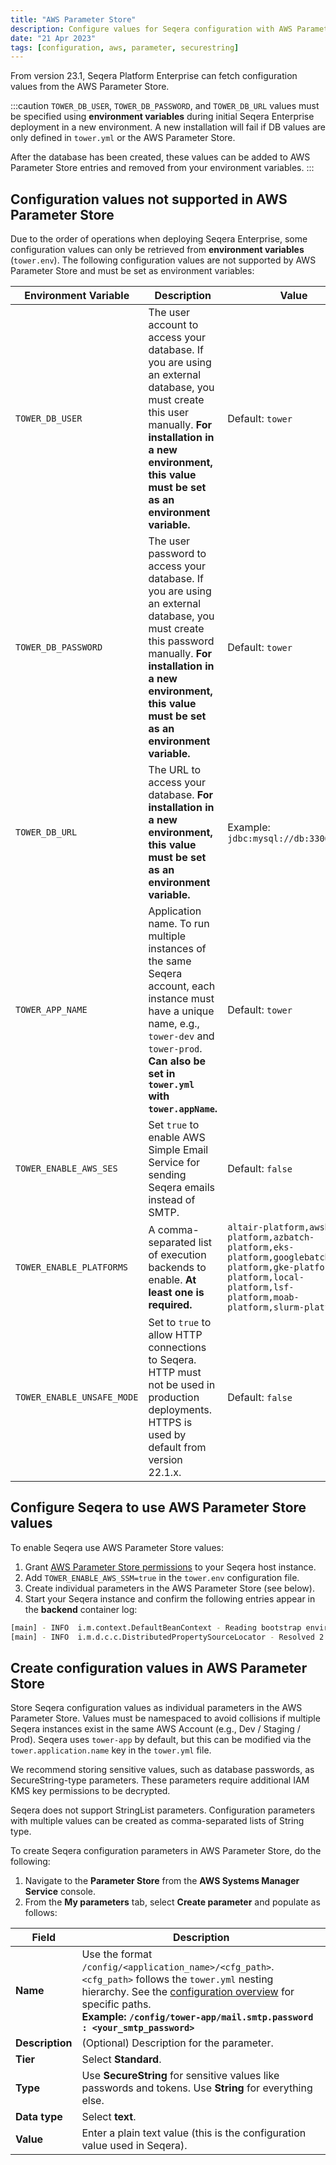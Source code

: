 ```yaml
---
title: "AWS Parameter Store"
description: Configure values for Seqera configuration with AWS Parameter Store
date: "21 Apr 2023"
tags: [configuration, aws, parameter, securestring]
---
```


From version 23.1, Seqera Platform Enterprise can fetch configuration values from the AWS Parameter Store.

:::caution
`TOWER_DB_USER`, `TOWER_DB_PASSWORD`, and `TOWER_DB_URL` values must be specified using **environment variables** during initial Seqera Enterprise deployment in a new environment. A new installation will fail if DB values are only defined in `tower.yml` or the AWS Parameter Store.

After the database has been created, these values can be added to AWS Parameter Store entries and removed from your environment variables.
:::

## Configuration values not supported in AWS Parameter Store

Due to the order of operations when deploying Seqera Enterprise, some configuration values can only be retrieved from **environment variables** (`tower.env`). The following configuration values are not supported by AWS Parameter Store and must be set as environment variables:

| Environment Variable      | Description                                                                                                     | Value                                                                                             |
| ------------------------- | --------------------------------------------------------------------------------------------------------------- | ------------------------------------------------------------------------------------------------- |
| `TOWER_DB_USER`           | The user account to access your database. If you are using an external database, you must create this user manually. **For installation in a new environment, this value must be set as an environment variable.** | Default: `tower` |
| `TOWER_DB_PASSWORD`       | The user password to access your database. If you are using an external database, you must create this password manually. **For installation in a new environment, this value must be set as an environment variable.** | Default: `tower` |
| `TOWER_DB_URL`            | The URL to access your database. **For installation in a new environment, this value must be set as an environment variable.** | Example: `jdbc:mysql://db:3306/tower` |
| `TOWER_APP_NAME`          | Application name. To run multiple instances of the same Seqera account, each instance must have a unique name, e.g., `tower-dev` and `tower-prod`. **Can also be set in `tower.yml` with `tower.appName`.** | Default: `tower` |
| `TOWER_ENABLE_AWS_SES`   | Set `true` to enable AWS Simple Email Service for sending Seqera emails instead of SMTP. | Default: `false` |
| `TOWER_ENABLE_PLATFORMS`  | A comma-separated list of execution backends to enable. **At least one is required.** | `altair-platform,awsbatch-platform,azbatch-platform,eks-platform,googlebatch-platform,gke-platform,k8s-platform,local-platform,lsf-platform,moab-platform,slurm-platform` |
| `TOWER_ENABLE_UNSAFE_MODE` | Set to `true` to allow HTTP connections to Seqera. HTTP must not be used in production deployments. HTTPS is used by default from version 22.1.x. | Default: `false` |

## Configure Seqera to use AWS Parameter Store values

To enable Seqera use AWS Parameter Store values:

1.  Grant [AWS Parameter Store permissions](https://docs.aws.amazon.com/systems-manager/latest/userguide/sysman-paramstore-access.html) to your Seqera host instance.
1.  Add `TOWER_ENABLE_AWS_SSM=true` in the `tower.env` configuration file.
1.  Create individual parameters in the AWS Parameter Store (see below).
1.  Start your Seqera instance and confirm the following entries appear in the **backend** container log:

```bash
[main] - INFO  i.m.context.DefaultBeanContext - Reading bootstrap environment configuration
[main] - INFO  i.m.d.c.c.DistributedPropertySourceLocator - Resolved 2 configuration sources from client: compositeConfigurationClient(AWS Parameter Store)
```

## Create configuration values in AWS Parameter Store

Store Seqera configuration values as individual parameters in the AWS Parameter Store. Values must be namespaced to avoid collisions if multiple Seqera instances exist in the same AWS Account (e.g., Dev / Staging / Prod). Seqera uses `tower-app` by default, but this can be modified via the `tower.application.name` key in the `tower.yml` file.

We recommend storing sensitive values, such as database passwords, as SecureString-type parameters. These parameters require additional IAM KMS key permissions to be decrypted.

Seqera does not support StringList parameters. Configuration parameters with multiple values can be created as comma-separated lists of String type.

To create Seqera configuration parameters in AWS Parameter Store, do the following:

1.  Navigate to the **Parameter Store** from the **AWS Systems Manager Service** console.
1.  From the **My parameters** tab, select **Create parameter** and populate as follows:

| Field | Description |
| ----- | ----------- |
| **Name** | Use the format `/config/<application_name>/<cfg_path>`. `<cfg_path>` follows the `tower.yml` nesting hierarchy. See the [configuration overview](./overview.mdx) for specific paths.<br/>**Example: `/config/tower-app/mail.smtp.password : <your_smtp_password>`** |
| **Description** | (Optional) Description for the parameter. |
| **Tier** | Select **Standard**. |
| **Type** | Use **SecureString** for sensitive values like passwords and tokens. Use **String** for everything else. |
| **Data type** | Select **text**. |
| **Value** | Enter a plain text value (this is the configuration value used in Seqera). |
